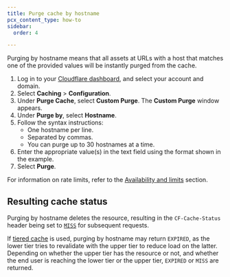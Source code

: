 ```yaml
---
title: ​Purge cache by hostname
pcx_content_type: how-to
sidebar:
  order: 4

---
```


Purging by hostname means that all assets at URLs with a host that matches one of the provided values will be instantly purged from the cache.

1. Log in to your [Cloudflare dashboard](https://dash.cloudflare.com/login), and select your account and domain.
2. Select **Caching** > **Configuration**.
3. Under **Purge Cache**, select **Custom Purge**. The **Custom Purge** window appears.
4. Under **Purge by**, select **Hostname**.
5. Follow the syntax instructions:
   * One hostname per line.
   * Separated by commas.
   * You can purge up to 30 hostnames at a time.
6. Enter the appropriate value(s) in the text field using the format shown in the example.
7. Select **Purge**.

For information on rate limits, refer to the [Availability and limits](/cache/how-to/purge-cache/#availability-and-limits) section.

## Resulting cache status

Purging by hostname deletes the resource, resulting in the `CF-Cache-Status` header being set to [`MISS`](/cache/concepts/cache-responses/#miss) for subsequent requests.

If [tiered cache](/cache/how-to/tiered-cache/) is used, purging by hostname may return `EXPIRED`, as the lower tier tries to revalidate with the upper tier to reduce load on the latter.
Depending on whether the upper tier has the resource or not, and whether the end user is reaching the lower tier or the upper tier, `EXPIRED` or `MISS` are returned.
